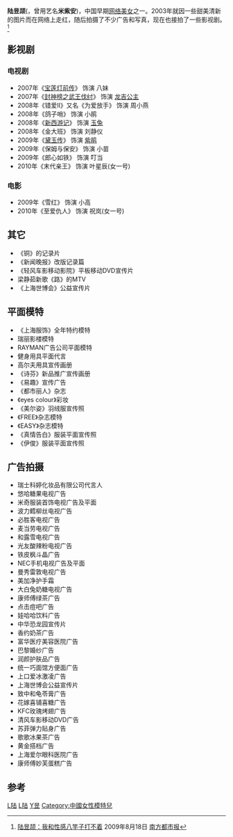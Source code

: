 {{艺人
| 姓名 = 陆昱颉
| 类型 = 女艺人
| 图片 =
| 图片简介 =
| 图片尺寸 =
| 英文名 =KIRA
| 昵称 = 
| 国籍 = {{PRC}}
| 民族 = [[汉族|汉族]] 
| 籍贯 = 
| 出生日期 = {{birth date and age|mf=yes|1986|9|20}}
| 出生地点 = {{CHN}}[[上海|上海]]
| 职业 = [[演员|演员]]、[[模特|模特]]
| 语言 = [[普通话|普通话]]
| 教育程度 =
| 音乐类型 = 
| 出道日期 = 2003年
| 经纪公司 = [[新傳媒私人有限公司|新加坡新传媒集团]](2007-)
| 出道作 =《[[宝莲灯前传_(2009年电视剧)|宝莲灯前传]]》
| 代表作 =
| 網站 =http://blog.sina.com.cn/u/1285514970 米紫安的新浪博客
}}
{{NoteTA|G1=Show}}
'''陆昱颉'''({{bd|1986年|9月20日|catIdx=L陆}}，曾用艺名'''米紫安''')，中国早期[[网络美女|网络美女]]之一。2003年就因一些甜美清新的图片而在网络上走红，随后拍摄了不少广告和写真，现在也接拍了一些影视剧。<ref>[http://ent.southcn.com/8/2009-08/18/content_5577848.htm 陆昱颉：我和性感八竿子打不着] {{Wayback|url=http://ent.southcn.com/8/2009-08/18/content_5577848.htm |date=20100515065636 }}2009年8月18日 [[南方都市报|南方都市报]]</ref>

== 影视剧 ==
=== 电视剧 ===
* 2007年《[[宝莲灯前传_(2009年电视剧)|宝莲灯前传]]》 饰演 八妹
* 2007年《[[封神榜之武王伐纣|封神榜之武王伐纣]]》 饰演 [[龙吉公主|龙吉公主]]
* 2008年《错爱II》又名《为爱放手》 饰演 周小燕
* 2008年《鸽子哨》 饰演 小鹃
* 2008年《[[西游记_(2010年电视剧)|新西游记]]》 饰演 [[玉兔|玉兔]]
* 2008年《金大班》 饰演 刘静仪
* 2009年《[[黛玉传|黛玉传]]》 饰演 [[紫鹃|紫鹃]]
* 2009年《保姆与保安》 饰演 小苗
* 2009年《郎心如铁》 饰演 叮当
* 2010年《末代亲王》 饰演 叶星辰(女一号)
=== 电影 ===
* 2009年《雪红》 饰演 小高
* 2010年《至爱仇人》 饰演 祝岚(女一号)

== 其它 ==
* 《铜》的记录片
* 《新闻晚报》改版记录篇
* 《轻风车影移动影院》平板移动DVD宣传片
* 梁静茹新歌《路》的MTV
* 《上海世博会》公益宣传片

== 平面模特 ==
* 《上海服饰》全年特约模特
* 瑞丽影楼模特
* RAYMAN广告公司平面模特
* 健身用具平面代言
* 高尔夫用具宣传画册
* 《诗芬》新品推广宣传画册
* 《易趣》宣传广告
* 《都市丽人》杂志
* 《eyes colour》彩妆
* 《美尔姿》羽绒服宣传照
* 《FREE》杂志模特
* 《EASY》杂志模特
* 《真情告白》服装平面宣传照
* 《伊俊》服装平面宣传照

== 广告拍摄 ==
* 瑞士科婷化妆品有限公司代言人
* 悠哈糖果电视广告
* 米奇服装首饰电视广告及平面
* 波力鳕柳丝电视广告
* 必胜客电视广告
* 麦当劳电视广告
* 和露雪电视广告
* 光友酸辣粉电视广告
* 铁皮枫斗晶广告
* NEC手机电视广告及平面
* 曼秀雷敦电视广告
* 美加净护手霜
* 大白兔奶糖电视广告
* 康师傅绿茶广告
* 点击痘吧广告
* 娃哈哈饮料广告
* 中华恐龙园宣传片
* 香约奶茶广告
* 富华医疗美容医院广告
* 巴黎婚纱广告 
* 润颜护肤品广告
* 统一巧面馆方便面广告
* 上口爱冰激凌广告
* 上海世博会公益宣传片
* 致中和龟苓膏广告
* 花嫁喜铺喜糖广告
* KFC玫瑰烤翅广告
* 清风车影移动DVD广告
* 苏菲弹力贴身广告
* 歌歌冰果茶广告
* 黄金搭档广告
* 上海爱尔眼科医院广告
* 康师傅妙芙蛋糕广告

== 参考 ==
{{reflist}}
[[Category:中国电视女演员|L陆]]
[[Category:上海女演员|L陆]]
[[Category:陆姓|Y昱]]
[[Category:中國女性模特兒|Category:中國女性模特兒]]